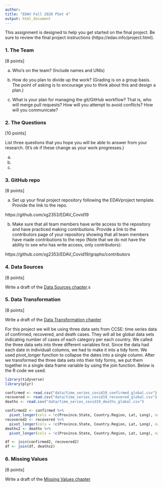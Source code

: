 ```yaml
---
author:
title: "EDAV Fall 2020 PSet 4"
output: html_document
---
```


This assignment is designed to help you get started on the final project. Be sure to review the final project instructions (https://edav.info/project.html).

    
### 1. The Team

[8 points]

a) Who's on the team? (Include names and UNIs)


b) How do you plan to divide up the work? (Grading is on a group basis. The point of asking is to encourage you to think about this and design a plan.)


c) What is your plan for managing the git/GitHub workflow? That is, who will merge pull requests? How will you attempt to avoid conflicts? How will you communicate?


### 2. The Questions

[10 points]

List three questions that you hope you will be able to answer from your research. (It's ok if these change as your work progresses.)

a)  
  
  
b)  
  
  
c)  
  

### 3. GitHub repo

[8 points]

a) Set up your final project repository following the EDAVproject template. Provide the link to the repo.

https://github.com/xg2353/EDAV_Covid19

b) Make sure that all team members have write access to the repository and have practiced making contributions. Provide a link to the contributors page of your repository showing that all team members have made contributions to the repo (Note that we do not have the ability to see who has write access, only contributors):

https://github.com/xg2353/EDAV_Covid19/graphs/contributors

### 4. Data Sources

[8 points]

Write a draft of the [Data Sources chapter](https://edav.info/project#report-format).s


### 5. Data Transformation

[8 points]

Write a draft of the [Data Transformation chapter](https://edav.info/project#report-format)


For this project we will be using three data sets from CCSE: time series data of confirmed, recovered, and death cases. They will all be global data sets indicating number of cases of each category per each country. We called the three data sets into three different variables first. Since the data had each date in individuall columns, we had to make it into a tidy form. We used pivot_longer function to collapse the dates into a single column. After we transformed the three data sets into their tidy forms, we put them together in a single data frame variable by using the join function. Below is the R code we used.

```r
library(tidyverse)
library(plyr)

confirmed <- read.csv("data/time_series_covid19_confirmed_global.csv")
recovered <- read.csv("data/time_series_covid19_recovered_global.csv")
deaths <- read.csv("data/time_series_covid19_deaths_global.csv")

confirmed2 <- confirmed %>% 
  pivot_longer(cols = !c(Province.State, Country.Region, Lat, Long), names_to = "Dates", values_to = "Confirmed")
recovered2 <- recovered %>% 
  pivot_longer(cols = !c(Province.State, Country.Region, Lat, Long), names_to = "Dates", values_to = "Recovered")
deaths2 <- deaths %>% 
  pivot_longer(cols = !c(Province.State, Country.Region, Lat, Long), names_to = "Dates", values_to = "Deaths")

df <- join(confirmed2, recovered2)
df <- join(df, deaths2)
```


### 6. Missing Values

[8 points]

Write a draft of the [Missing Values chapter](https://edav.info/project#report-format)




